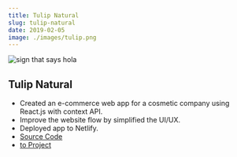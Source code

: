 ```yaml
---
title: Tulip Natural
slug: tulip-natural
date: 2019-02-05
image: ./images/tulip.png
---
```


![sign that says hola](./images/tulip.png)

## Tulip Natural

- Created an e-commerce web app for a cosmetic company using React.js with context API.
- Improve the website flow by simplified the UI/UX.
- Deployed app to Netlify.
- [Source Code](https://github.com/shlommi/tulip-e-commerce)
- [to Project](https://tulip-natural-e-commerce.netlify.com/)
